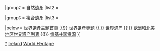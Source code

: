 {{Navbox
|name  = 愛爾蘭世界遺產
|title = {{IRE}}[[爱尔兰世界遗产列表|世界遗产]]
|state = autocollapse
|image = {{location map+ |Ireland |caption= |places=
<!-- 文化遺產 /-->
             {{location map~ |Ireland |label=659 |position= |link=博因宫 |mark=Blue 0080ff pog.svg 
                |lat_deg=53 |lat_min=41 |lat_sec=30.012 |lat_dir=N
                |lon_deg=6 |lon_min=27 |lon_sec=0 |lon_dir=W
             }}
             {{location map~ |Ireland |label=757 |position= |link=斯凯利格·迈克尔岛 |mark=Blue 0080ff pog.svg 
                |lat_deg=51 |lat_min=46 |lat_sec=18.984 |lat_dir=N
                |lon_deg=10 |lon_min=32 |lon_sec=18.996 |lon_dir=W
             }}
         }}

|basestyle  = background:#D1E5F2;
|titlestyle = background-color: #B5D8EF
|belowstyle = font-size:85%;

|group1 = 文化遺產
|list1  = <div>
{{nowrap|{{colortext|659|c=blue}}：[[博因宫|博恩宮考古遺址群]]}}{{·}}
{{nowrap|{{colortext|757|c=blue}}：[[斯凯利格·迈克尔岛]]}}
</div>

|group2 = 自然遺產
|list2  = 

|group3 = 複合遺產
|list3  =

|below = [[Portal:世界遗产|世界遺產主題首頁]] {{!}} [[WikiProject:世界遗产|世界遺產專題]] {{!}} [[世界遗产]] {{!}} [[欧洲和北美地区世界遗产列表]] {{!}} [[:Commons:Category:World Heritage Sites in Ireland|维基共享资源]]
}}<noinclude>
{{collapsible option}}
[[Category:愛爾蘭世界遺產|*]]
[[Category:歐洲和北美地區世界遺產模板|Ireland]]
[[Category:愛爾蘭模板|World Heritage]]
</noinclude>